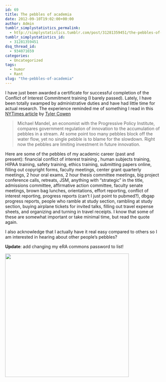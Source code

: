 ```yaml
---
id: 69
title: The pebbles of academia
date: 2012-09-10T19:02:00+00:00
author: Admin
tumblr_simplystatistics_permalink:
  - http://simplystatistics.tumblr.com/post/31281359451/the-pebbles-of-academia
tumblr_simplystatistics_id:
  - 31281359451
dsq_thread_id:
  - 934071659
categories:
  - Uncategorized
tags:
  - humor
  - Rant
slug: "the-pebbles-of-academia"
---
```

I have just been awarded a certificate for successful completion of the Conflict of Interest Commitment training (I barely passed). Lately, I have been totally swamped by administrative duties and have had little time for actual research. The experience reminded me of something I read in this <a href="http://www.nytimes.com/2011/05/29/business/economy/29view.html?_r=1" target="_blank">NYTimes article</a> by <span><a href="http://marginalrevolution.com/" target="_blank">Tyler Cowen</a></span>

> <span>Michael Mandel, an economist with the Progressive Policy Institute, compares government regulation of innovation to the accumulation of pebbles in a stream. At some point too many pebbles block off the water flow, yet no single pebble is to blame for the slowdown. Right now the pebbles are limiting investment in future innovation.</span>

Here are some of the pebbles of my academic career (past and present): <span>financial conflict of interest training , human subjects training, HIPAA training, safety training, ethics training, submitting papers online, filling out copyright forms, faculty meetings, center grant quarterly meetings, 2 hour oral exams, 2 hour thesis committee meetings, big project conference calls, retreats, JSM, anything with &#8220;strategic&#8221; in the title, admissions committee, </span><span>affirmative action committee, faculty senate meetings, brown bag lunches, orientations, effort reporting, conflict of interest reporting, progress reports (can&#8217;t I just point to pubmed?), dbgap progress reports, people who ramble at study section, rambling at study section, </span>buying airplane tickets for invited talks, filling out travel expense sheets, and organizing and turning in travel receipts. I know that some of these are somewhat important or take minimal time, but read the quote again.

I also acknowledge that I actually have it real easy compared to others so I am interested in hearing about other people&#8217;s pebbles? 

**Update**: add changing my eRA commons password to list!

<img src="http://rafalab.jhsph.edu/simplystats/pebles4.jpg" width="400" />
